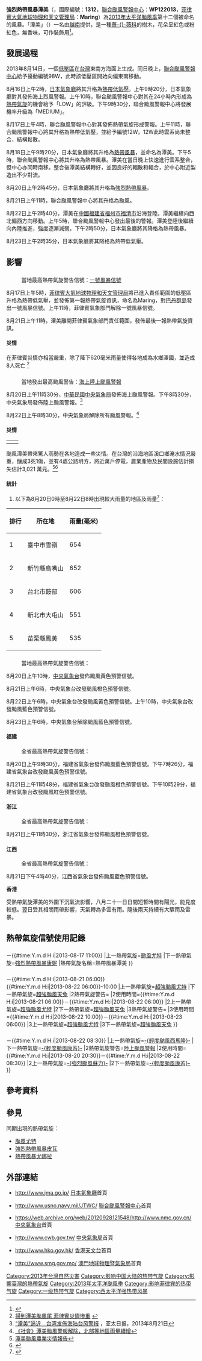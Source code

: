 {{Veil|time=2015-09-12T08:59:09+00:00}}
{{citation style|time=2013-08-17T18:29:05+00:00}}
{{NoteUTC+8}}
{{NoteTA
|G1=TyphoonNew
|G2=TyphoonOld
|G3=Weather
|T=zh:強烈熱帶風暴潭美 (2013年); zh-cn:台风潭美 (2013年); zh-hk:颱風潭美 (2013年); zh-tw:輕度颱風潭美 (2013年)
|1=zh:強烈熱帶風暴潭美; zh-cn:台风潭美; zh-hk:颱風潭美; zh-tw:輕度颱風潭美
|2=zh:Severe Tropical Storm Trami; zh-cn:Typhoon Trami; zh-hk:Typhoon Trami; zh-tw:Mild Typhoon Trami
|skin=typhoon
}}
{{颱風基礎資訊
|颱風名稱               = 強烈熱帶風暴潭美
|外文名稱               = Severe Tropical Storm Trami
|外文語言               = 英文
|代表圖像               = Trami Aug 21 2013 0240Z.jpg
|代表圖像名稱           = 8月21日的強烈熱帶風暴潭美
|形成日期               = 2013年8月16日
|消散日期               = 2013年8月24日
|十分鐘平均風速JMA      = 60|JMA=knot
|十分鐘平均風速CWB      = 30|CWB=m/s
|十分鐘平均風速KMA      = 36|KMA=m/s
|十分鐘平均風速HKO      = 120
|十分鐘平均風速PAGASA   = 105
|二分鐘平均風速         = 35|NMC=m/s
|一分鐘平均風速         = 75|SSHS=knot<!--JTWC-->
|瞬間最大陣風           = 155<!--JMA-->
|最低氣壓               = 965<!--JMA-->
|財產損失               = {{PHI}}15,479,425[[美元|美元]]<br>（689,376,207.03[[披索|披索]]）<ref name=NDRRMC>{{Cite web|url=http://www.ndrrmc.gov.ph/attachments/article/1082/NDRRMC%20Update%20-%20Sitrep%2020%20-%2030%20Aug%202013.pdf |title=NDRRMC Update re SitRep No.20 re Effects of Southwest Monsoon "HABAGAT" |author=NDRRMC |accessdate=2013-08-19 |deadurl=yes |archiveurl=https://web.archive.org/web/20131019175718/http://www.ndrrmc.gov.ph/attachments/article/1082/NDRRMC%20Update%20-%20Sitrep%2020%20-%2030%20Aug%202013.pdf |archivedate=2013-10-19 }}</ref>
|死傷人數               = {{PHI}}27死30傷4失蹤<ref name=NDRRMC></ref><br>{{TWN}}10傷<ref>{{cite web|title=中央災害應變中心-潭美颱風專區-人命傷亡|url=http://eoc.nfa.gov.tw/eoc/List.aspx?ID=31&MenuID=740&ListID=1818|access-date=2013-08-22|archive-url=https://web.archive.org/web/20131019083541/http://eoc.nfa.gov.tw/eoc/List.aspx?ID=31&MenuID=740&ListID=1818|archive-date=2013-10-19|dead-url=yes}}</ref> 
|影響地區               = {{PHI}}<br>{{TWN}}<br>{{JPN}}<br>{{CHNML}}
|備註                   = <small>[[菲律賓大氣地球物理和天文管理局|菲律賓大氣地球物理和天文管理局]]在此熱帶氣旋離開其責任範圍之後，沒有再更新其風速資料</small>
|颱風路徑圖             = Trami 2013 track.png
|風季年份               = 2013
|風季位置               = 太平洋
}}
'''強烈熱帶風暴潭美'''（{{lang-en|'''Severe Tropical Storm Trami'''}}，國際編號：'''1312'''，[[聯合颱風警報中心|聯合颱風警報中心]]：'''WP122013'''，[[菲律賓大氣地球物理和天文管理局|菲律賓大氣地球物理和天文管理局]]：'''Maring'''）為[[2013年太平洋颱風季|2013年太平洋颱風季]]第十二個被命名的風暴。「潭美」（{{vie|qn=Trà Mi}}）一名由[[越南|越南]]提供，是一種[[薔薇科|薔-{}-薇科]]的樹木，花朵呈紅色或粉紅色，無香味，可作裝飾用<ref>{{cite web|url=http://www.weather.gov.hk/informtc/sound/tc_pronunciation2011_uc.htm#Vietnam|title=熱帶氣旋名稱的意義|author=香港天文台|accessdate=2013-08-18|archive-url=https://web.archive.org/web/20180926223310/http://www.weather.gov.hk/informtc/sound/tc_pronunciation2011_uc.htm#Vietnam|archive-date=2018-09-26|dead-url=yes}}</ref>。

==發展過程==
{{phs wikify}}
2013年8月14日，一個[[低壓區|低壓區]]在[[台灣|台灣]]東南方海面上生成。同日晚上，[[聯合颱風警報中心|聯合颱風警報中心]]給予擾動編號98W，此時該低壓區開始向偏東南移動。

8月16日上午2時，[[日本氣象廳|日本氣象廳]]將其升格為[[熱帶低氣壓|熱帶低氣壓]]。上午9時20分，日本氣象廳對其發佈海上烈風警報。上午10時，聯合颱風警報中心對其在24小時內形成為[[熱帶氣旋|熱帶氣旋]]的機會給予「LOW」的評級。下午9時30分，聯合颱風警報中心將發展機率升級為「MEDIUM」。

8月17日上午4時，聯合颱風警報中心對其發佈熱帶氣旋形成警報。上午11時，聯合颱風警報中心將其升格為熱帶低氣壓，並給予編號12W。12W此時雲系尚未整合，結構鬆散。

8月18日上午9時20分，日本氣象廳將其升格為[[熱帶風暴|熱帶風暴]]，並命名為潭美。下午5時，聯合颱風警報中心將其升格為熱帶風暴。潭美在當日晚上快速進行雲系整合，但中心亦同時南移。整合後潭美結構轉好，並因良好的輻散和輻合，於中心附近製造出不少對流。

8月20日上午2時45分，日本氣象廳將其升格為[[強烈熱帶風暴|強烈熱帶風暴]]。

8月21日上午11時，聯合颱風警報中心將其升格為颱風。

8月22日上午2時40分，潭美在[[中國|中國]][[福建省|福建省]][[福州市|福州市]][[福清市|福清市]]沿海登陸。潭美繼續向西北偏西方向移動。上午5時，聯合颱風警報中心發出最後的警報。潭美登陸後繼續向內陸推進，強度逐漸減弱。下午2時50分，日本氣象廳將其降格為熱帶風暴。 

8月23日上午2時35分，日本氣象廳將其降格為熱帶低氣壓。

==影響==
==={{PHI}}===
: 當地最高熱帶氣旋警告信號：[[熱帶氣旋警告#菲律賓|一號風暴信號]]
8月17日上午5時，[[菲律賓大氣地球物理和天文管理局|菲律賓大氣地球物理和天文管理局]]將已進入責任範圍的低壓區升格為熱帶低氣壓，並發佈第一報熱帶氣旋資訊，命名為Maring，對[[巴丹群島|巴丹群島]]發出一號風暴信號。上午11時，菲律賓氣象部門解除一號風暴信號。

8月21日上午11時，潭美離開菲律賓氣象部門責任範圍，發佈最後一報熱帶氣旋資訊。

====災情====
在菲律賓災情亦相當嚴重，除了降下620毫米雨量使得各地成為水鄉澤國，並造成8人死亡 <ref>[http://tw.news.yahoo.com/%E6%8E%83%E5%88%B0%E6%BD%AD%E7%BE%8E%E9%A2%B1%E9%A2%A8%E5%B0%BE-%E8%8F%B2%E5%BE%8B%E8%B3%93%E7%81%BD%E6%83%85%E6%85%98%E9%87%8D-115511848.html 掃到潭美颱風尾 菲律賓災情慘重] {{webarchive|url=https://web.archive.org/web/20130906044044/http://tw.news.yahoo.com/%E6%8E%83%E5%88%B0%E6%BD%AD%E7%BE%8E%E9%A2%B1%E9%A2%A8%E5%B0%BE-%E8%8F%B2%E5%BE%8B%E8%B3%93%E7%81%BD%E6%83%85%E6%85%98%E9%87%8D-115511848.html |date=2013-09-06 }} </ref>

==={{TWN}}===
:當地發出最高颱風警告：[[海上颱風警報|海上]][[陸上颱風警報|陸上颱風警報]]
8月20日上午11時30分，[[中華民國|中華民國]][[中央氣象局|中央氣象局]]發佈海上颱風警報。下午8時30分，中央氣象局發佈陸上颱風警報。<ref>[http://www.apdnews.com/news/32413.html “潭美”逼近　台湾发佈海陆台风警报] {{webarchive|url=https://web.archive.org/web/20130824024654/http://www.apdnews.com/news/32413.html |date=2013-08-24 }}，亚太日报，2013年8月21日</ref>

8月22日上午8時30分，中央氣象局解除所有颱風警報。<ref>[http://money.chinatimes.com/news/news-content.aspx?id=20130822001951&cid=1210 《社會》潭美颱風警報解除，北部等地區雨量續增]{{Dead link|date=2019年12月 |bot=InternetArchiveBot |fix-attempted=yes }}</ref>

====災情====
{| style="margin: 1em auto 1em auto;"
|-
| {{TWTY wind|avg|彭佳嶼=38.7|鞍部=15.6|竹子湖=6.3|基隆=10.5|臺北=6.9|新竹=5.7|宜蘭=8.2|蘇澳=11.7|花蓮=11.8|成功=11.7|臺東=7.6|大武=6.9|蘭嶼=24.8|臺中=6.6|梧棲=15.3|日月潭=8.1|阿里山=6.1|嘉義=9.3|玉山=18.4|臺南=10.2|高雄=9.5|恆春=8.6|澎湖=8.6|東吉島=23.8|金門=8.6|馬祖=16.6|Remark=}}
| {{TWTY wind|gust|彭佳嶼=57|鞍部=26.8|竹子湖=16.2|基隆=17.6|臺北=14.7|新竹=14.8|宜蘭=14.5|蘇澳=20|花蓮=17.8|成功=24.2|臺東=16.8|大武=14.6|蘭嶼=38.1|臺中=13.7|梧棲=24.6|日月潭=20.9|阿里山=17.5|嘉義=19.6|玉山=25.4|臺南=21.9|高雄=17.8|恆春=19.9|澎湖=16.5|東吉島=33.7|金門=13.9|馬祖=36.6|Remark=}}
|}
颱風潭美帶來驚人雨勢在各地造成一些災情。在台灣的沿海地區溪口鄉淹水情況嚴重，釀成3死1傷，並有4處公路坍方，將近萬戶停電，農業產物及民間設施估計損失估計3,021 萬元。<ref>[http://www.coa.gov.tw/show_news.php?cat=show_news&serial=coa_diamond_20130822180532 潭美颱風農業災情報告]{{Dead link|date=2020年5月 |bot=InternetArchiveBot |fix-attempted=yes }}</ref><ref>{{Cite web |url=http://www.nownews.com/2013/08/21/91-2977256.htm |title=潭美災情／最新統計 |accessdate=2013-08-23 |archive-date=2013-08-23 |archive-url=https://web.archive.org/web/20130823020656/http://www.nownews.com/2013/08/21/91-2977256.htm |dead-url=no }}</ref>

====統計====
#以下為8月20日0時至8月22日8時出現較大雨量的地區及雨量<ref name="cwb">{{Cite web |url=http://www.cwb.gov.tw/V7/prevent/warning/w21.htm |title=中央氣象局  颱風警報單 |access-date=2013-08-20 |archive-url=https://web.archive.org/web/20130823144308/http://www.cwb.gov.tw/V7/prevent/warning/w21.htm |archive-date=2013-08-23 |dead-url=yes }}</ref>：
{| class="wikitable sortable"
|-
!  排行
!  所在地
!  雨量(毫米)
|-
|1
|臺中市雪嶺
|654
|-
|2
|新竹縣鳥嘴山
|652
|-
|3
|台北市鞍部
|606
|-
|4
|新北市大屯山
|551
|-
|5
|苗栗縣鳳美
|535
|}
{{臺灣颱風降水量紀錄}}

==={{CHNML}}===
:當地最高熱帶氣旋警告信號：{{CNTY|3}}
8月20日上午10時，[[中央氣象台|中央氣象台]]發佈颱風黃色預警信號。

8月21日上午6時，中央氣象台改發颱風橙色預警信號。

8月22日上午6時，中央氣象台改發颱風黃色預警信號。上午10時，中央氣象台改發颱風藍色預警信號。

8月23日上午6時，中央氣象台解除颱風藍色預警信號。

====福建====
: 全省最高熱帶氣旋警告信號：{{CNTY|4}}
8月20日上午9時30分，福建省氣象台發佈颱風藍色預警信號。下午7時26分，福建省氣象台改發颱風黃色預警信號。

8月21日上午11時48分，福建省氣象台改發颱風橙色預警信號。下午10時29分，福建省氣象台改發颱風紅色預警信號。

====浙江====
: 全省最高熱帶氣旋警告信號：{{CNTY|3}}
8月21日上午11時30分，浙江省氣象台發佈颱風橙色預警信號。

====江西====
: 全省最高熱帶氣旋警告信號：{{CNTY|1}}
8月21日下午4時40分，江西省氣象台發佈颱風藍色預警信號。

'''香港'''

受熱帶氣旋潭美的外圍下沉氣流影響，八月二十一日日間短暫時間有陽光，能見度較低。翌日受其相關雨帶影響，天氣轉為多雲有雨。隨後兩天持續有大驟雨及雷暴。

==熱帶氣旋信號使用記錄==
==={{PHI}}===
{{熱帶氣旋警告使用記錄
|氣象台={{flagicon|Philippines}}[[菲律賓大氣地球物理和天文管理局|菲律賓大氣地球物理和天文管理局]]
|警告系統=[[熱帶氣旋警告#菲律賓|風暴信號]]
|熱帶氣旋警告=一號風暴信號
|使用時間={{#time:Y.m.d H:i|2013-08-17 05:00}}－{{#time:Y.m.d H:i|2013-08-17 11:00}}
|上一熱帶氣旋=[[颱風尤特_(2013年)|颱風尤特]]
|下一熱帶氣旋=[[強烈熱帶風暴康妮_(2013年)|強烈熱帶風暴康妮]]
|熱帶氣旋名稱=熱帶風暴潭美
}}

==={{CHNML}}===
{{熱帶氣旋警告使用記錄
|氣象台={{flagicon|PRC}}[[国家气象中心|国家气象中心]]
|警告系統=颱風預警信號
|熱帶氣旋警告={{CNTY|2}}
|使用時間={{#time:Y.m.d H:i|2013-08-20 10:00}}－{{#time:Y.m.d H:i|2013-08-21 06:00}}<br>{{#time:Y.m.d H:i|2013-08-22 06:00}}-10:00
|上一熱帶氣旋=[[颱風尤特_(2013年)|超強颱風尤特]]
|下一熱帶氣旋=[[颱風天兔_(2013年)|超強颱風天兔]]
|2熱帶氣旋警告={{CNTY|3}}
|2使用時間={{#time:Y.m.d H:i|2013-08-21 06:00}}－{{#time:Y.m.d H:i|2013-08-22 06:00}}
|2上一熱帶氣旋=[[颱風尤特_(2013年)|超強颱風尤特]]
|2下一熱帶氣旋=[[颱風天兔_(2013年)|超強颱風天兔]]
|3熱帶氣旋警告={{CNTY|1}}
|3使用時間={{#time:Y.m.d H:i|2013-08-22 10:00}}－{{#time:Y.m.d H:i|2013-08-23 06:00}}
|3上一熱帶氣旋=[[颱風尤特_(2013年)|超強颱風尤特]]
|3下一熱帶氣旋=[[颱風天兔_(2013年)|超強颱風天兔]]
}}

==={{TWN}}===
{{熱帶氣旋警告使用記錄
|氣象台={{flagicon|ROC}}[[交通部中央氣象局|交通部中央氣象局]]
|警告系統=[[中央氣象局颱風警報|颱風警報]]
|熱帶氣旋警告=[[海上颱風警報|海上颱風警報]]
|使用時間={{#time:Y.m.d H:i|2013-08-20 11:30}}－{{#time:Y.m.d H:i|2013-08-22 08:30}}
|上一熱帶氣旋=[[熱帶風暴西馬侖_(2013年)|-{輕度颱風西馬隆}-]]
|下一熱帶氣旋=[[強烈熱帶風暴康妮_(2013年)|-{輕度颱風康芮}-]]
|2熱帶氣旋警告=[[陸上颱風警報|陸上颱風警報]]
|2使用時間={{#time:Y.m.d H:i|2013-08-20 20:30}}－{{#time:Y.m.d H:i|2013-08-22 08:30}}
|2上一熱帶氣旋=[[颱風蘇力_(2013年)|-{強烈颱風蘇力}-]]
|2下一熱帶氣旋=[[強烈熱帶風暴康妮_(2013年)|-{輕度颱風康芮}-]]
}}

==參考資料==
{{reflist|2}}

==參見==
{{Commons category|Severe Tropical Storm Trami (2013)}}
同期出現的熱帶氣旋：
*[[颱風尤特_(2013年)|颱風尤特]]
*[[強烈熱帶風暴皮瓦|強烈熱帶風暴皮瓦]]
*[[熱帶風暴尤娜拉|熱帶風暴尤娜拉]]

==外部連結==
*{{ja}}http://www.jma.go.jp/ {{Wayback|url=http://www.jma.go.jp/ |date=20061107170045 }} [[日本氣象廳|日本氣象廳]]首頁
*{{en}}http://www.usno.navy.mil/JTWC/ {{Wayback|url=http://www.usno.navy.mil/JTWC/ |date=20150809201922 }} [[聯合颱風警報中心|聯合颱風警報中心]]首頁
*{{zh-cn}}https://web.archive.org/web/20120928121548/http://www.nmc.gov.cn/ [[中央氣象台|中央氣象台]]首頁
*{{zh-tw}}http://www.cwb.gov.tw/ {{Wayback|url=http://www.cwb.gov.tw/ |date=20181025071210 }} [[中央氣象局|中央氣象局]]首頁
*{{zh-hk}}http://www.hko.gov.hk/ {{Wayback|url=http://www.hko.gov.hk/ |date=20110224003313 }} [[香港天文台|香港天文台]]首頁
*{{zh-hk}}http://www.smg.gov.mo/ {{Wayback|url=http://www.smg.gov.mo/ |date=20140517030343 }} [[澳門地球物理暨氣象局|澳門地球物理暨氣象局]]首頁

{{2013_Pacific_typhoon_season_buttons}}
{{台灣颱風}}

[[Category:2013年台灣自然災害|Category:2013年台灣自然災害]]
[[Category:影响中国大陆的热带气旋|Category:影响中国大陆的热带气旋]]
[[Category:影響臺灣的熱帶氣旋|Category:影響臺灣的熱帶氣旋]]
[[Category:2013年太平洋颱風季|Category:2013年太平洋颱風季]]
[[Category:影响菲律宾的热带气旋|Category:影响菲律宾的热带气旋]]
[[Category:一级热带气旋|Category:一级热带气旋]]
[[Category:西太平洋强热带风暴|Category:西太平洋强热带风暴]]